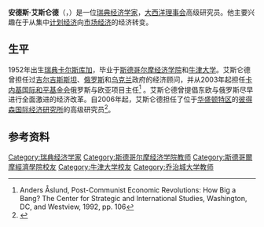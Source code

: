 {{Infobox economist
| name         = 安德斯·艾斯仑德<br>Anders Åslund
| image        = Anders Åslund VOA.jpg
| image_size   = 250px
| caption      =
| birth_date   = {{birth date and age|1952|2|17|df=y}}
| birth_place  = {{SWE}}[[厄勒布魯省|厄勒布魯省]][[卡爾斯庫加|卡爾斯庫加]]
| death_date   =
| death_place  =
| nationality  = {{SWE}}
| institution  = [[大西洋理事會|大西洋理事會]]
| field        = 轉型經濟學
| alma_mater   = [[牛津大學|牛津大學]] {{small|（[[哲學博士|D.Phil.]]）}}
| repec_prefix = e | repec_id = pas122
}}

'''安德斯·艾斯仑德'''（{{lang-sv|Anders Åslund}}，{{bd|1952年|2月17日||}}）是一位[[瑞典|瑞典]][[经济学家|经济学家]]，[[大西洋理事会|大西洋理事会]]高级研究员。他主要兴趣在于从集中[[计划经济|计划经济]]向[[市场经济|市场经济]]的经济转变。

==生平==
1952年出生[[瑞典|瑞典]][[卡尔斯库加|卡尔斯库加]]，毕业于[[斯德哥尔摩经济学院|斯德哥尔摩经济学院]]和[[牛津大学|牛津大学]]。艾斯仑德曾担任过[[吉尔吉斯斯坦|吉尔吉斯斯坦]]、[[俄罗斯|俄罗斯]]和[[乌克兰|乌克兰]]政府的经济顾问，并从2003年起担任[[卡内基国际和平基金会|卡内基国际和平基金会]]俄罗斯与欧亚项目主任<ref>Anders Åslund, Post-Communist Economic Revolutions: How Big a Bang? The Center for Strategic and International Studies, Washington, DC, and Westview, 1992, pp. 106</ref> 。艾斯仑德曾提倡东欧与俄罗斯尽早进行全面激进的经济改革。自2006年起，艾斯仑德担任了位于[[华盛顿特区|华盛顿特区]]的[[彼得森国际经济研究所|彼得森国际经济研究所]]的高级研究员<ref>{{Cite web |url=http://www.iie.com/staff/author_bio.cfm?author_id=455 |title=存档副本 |access-date=2013-07-27 |archive-url=https://web.archive.org/web/20080925214832/http://www.iie.com/staff/author_bio.cfm?author_id=455 |archive-date=2008-09-25 |dead-url=yes }}</ref>。

==参考资料==
<references/>

{{Authority control}}
{{DEFAULTSORT:Aslund, Anders}}
[[Category:瑞典经济学家|Category:瑞典经济学家]]
[[Category:斯德哥尔摩经济学院教师|Category:斯德哥尔摩经济学院教师]]
[[Category:斯德哥爾摩經濟學院校友|Category:斯德哥爾摩經濟學院校友]]
[[Category:牛津大学校友|Category:牛津大学校友]]
[[Category:乔治城大学教师|Category:乔治城大学教师]]